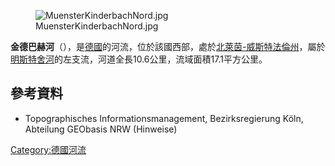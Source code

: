 {{Coord|52|0|18|N|7|37|31|E|display=title}}
[[Image:MuensterKinderbachNord.jpg|right]]

'''金德巴赫河'''（{{lang-de|Kinderbach}}），是[[德國|德國]]的河流，位於該國西部，處於[[北萊茵-威斯特法倫州|北萊茵-威斯特法倫州]]，屬於[[明斯特舍河|明斯特舍河]]的左支流，河道全長10.6公里，流域面積17.1平方公里。

==參考資料==
* Topographisches Informationsmanagement, Bezirksregierung Köln, Abteilung GEObasis NRW (Hinweise)

{{Germany-geo-stub}}
[[Category:德國河流|Category:德國河流]]